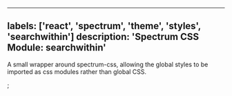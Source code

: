 

---
labels: ['react', 'spectrum', 'theme', 'styles', 'searchwithin']
description: 'Spectrum CSS Module: searchwithin'
---


A small wrapper around spectrum-css, allowing the global
styles to be imported as css modules rather than global CSS.

<CSSModulePreview styles={styles} />;
